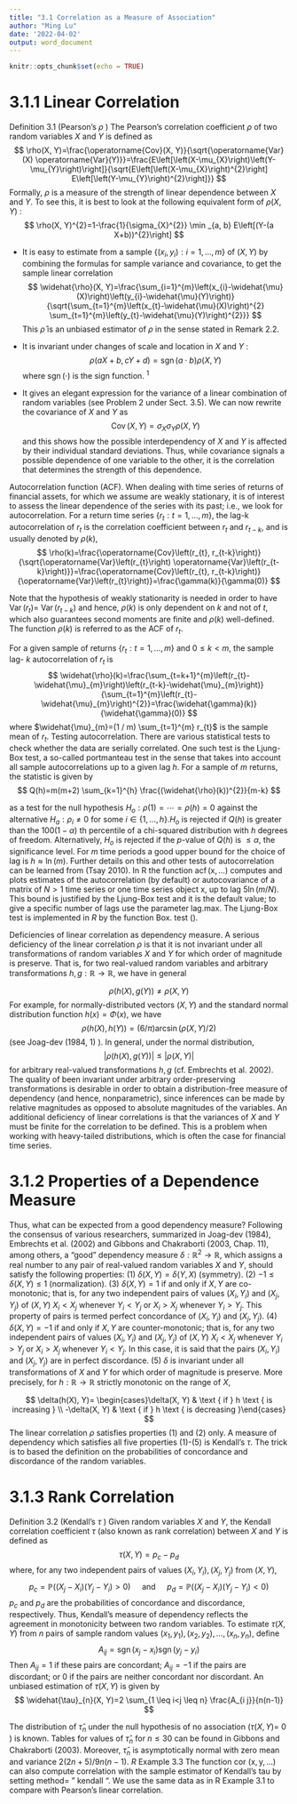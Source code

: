 ```yaml
---
title: "3.1 Correlation as a Measure of Association"
author: "Ming Lu"
date: '2022-04-02'
output: word_document
---
```


```r
knitr::opts_chunk$set(echo = TRUE)
```


# 3.1.1 Linear Correlation

Definition 3.1 (Pearson's $\rho$ ) The Pearson's correlation coefficient $\rho$ of two random variables $X$ and $Y$ is defined as
$$
\rho(X, Y)=\frac{\operatorname{Cov}(X, Y)}{\sqrt{\operatorname{Var}(X) \operatorname{Var}(Y)}}=\frac{E\left[\left(X-\mu_{X}\right)\left(Y-\mu_{Y}\right)\right]}{\sqrt{E\left[\left(X-\mu_{X}\right)^{2}\right] E\left[\left(Y-\mu_{Y}\right)^{2}\right]}}
$$
Formally, $\rho$ is a measure of the strength of linear dependence between $X$ and $Y$. To see this, it is best to look at the following equivalent form of $\rho(X, Y)$ :
$$
\rho(X, Y)^{2}=1-\frac{1}{\sigma_{X}^{2}} \min _{a, b} E\left[(Y-(a X+b))^{2}\right]
$$

- It is easy to estimate from a sample $\left\{\left(x_{i}, y_{i}\right): i=1, \ldots, m\right\}$ of $(X, Y)$ by combining the formulas for sample variance and covariance, to get the sample linear correlation
$$
\widehat{\rho}(X, Y)=\frac{\sum_{i=1}^{m}\left(x_{i}-\widehat{\mu}(X)\right)\left(y_{i}-\widehat{\mu}(Y)\right)}{\sqrt{\sum_{t=1}^{m}\left(x_{t}-\widehat{\mu}(X)\right)^{2} \sum_{t=1}^{m}\left(y_{t}-\widehat{\mu}(Y)\right)^{2}}}
$$
This $\widehat{\rho}$ is an unbiased estimator of $\rho$ in the sense stated in Remark $2.2$.

- It is invariant under changes of scale and location in $X$ and $Y$ :
$$
\rho(a X+b, c Y+d)=\operatorname{sgn}(a \cdot b) \rho(X, Y)
$$
where $\operatorname{sgn}(\cdot)$ is the sign function. ${ }^{1}$
- It gives an elegant expression for the variance of a linear combination of random variables (see Problem 2 under Sect. 3.5).
We can now rewrite the covariance of $X$ and $Y$ as
$$
\operatorname{Cov}(X, Y)=\sigma_{X} \sigma_{Y} \rho(X, Y)
$$
and this shows how the possible interdependency of $X$ and $Y$ is affected by their individual standard deviations. Thus, while covariance signals a possible dependence of one variable to the other, it is the correlation that determines the strength of this dependence.


Autocorrelation function (ACF). When dealing with time series of returns of financial assets, for which we assume are weakly stationary, it is of interest to assess the linear dependence of the series with its past; i.e., we look for autocorrelation. For a return time series $\left\{r_{t}: t=1, \ldots, m\right\}$, the lag-k autocorrelation of $r_{t}$ is the correlation coefficient between $r_{t}$ and $r_{t-k}$, and is usually denoted by $\rho(k)$,
$$
\rho(k)=\frac{\operatorname{Cov}\left(r_{t}, r_{t-k}\right)}{\sqrt{\operatorname{Var}\left(r_{t}\right) \operatorname{Var}\left(r_{t-k}\right)}}=\frac{\operatorname{Cov}\left(r_{t}, r_{t-k}\right)}{\operatorname{Var}\left(r_{t}\right)}=\frac{\gamma(k)}{\gamma(0)}
$$

Note that the hypothesis of weakly stationarity is needed in order to have $\operatorname{Var}\left(r_{t}\right)=$ $\operatorname{Var}\left(r_{t-k}\right)$ and hence, $\rho(k)$ is only dependent on $k$ and not of $t$, which also guarantees second moments are finite and $\rho(k)$ well-defined. The function $\rho(k)$ is referred to as the ACF of $r_{t}$.

For a given sample of returns $\left\{r_{t}: t=1, \ldots, m\right\}$ and $0 \leq k<m$, the sample lag- $k$ autocorrelation of $r_{t}$ is
$$
\widehat{\rho}(k)=\frac{\sum_{t=k+1}^{m}\left(r_{t}-\widehat{\mu}_{m}\right)\left(r_{t-k}-\widehat{\mu}_{m}\right)}{\sum_{t=1}^{m}\left(r_{t}-\widehat{\mu}_{m}\right)^{2}}=\frac{\widehat{\gamma}(k)}{\widehat{\gamma}(0)}
$$
where $\widehat{\mu}_{m}=(1 / m) \sum_{t=1}^{m} r_{t}$ is the sample mean of $r_{t}$.
Testing autocorrelation. There are various statistical tests to check whether the data are serially correlated. One such test is the Ljung-Box test, a so-called portmanteau test in the sense that takes into account all sample autocorrelations up to a given lag $h$. For a sample of $m$ returns, the statistic is given by
$$
Q(h)=m(m+2) \sum_{k=1}^{h} \frac{(\widehat{\rho}(k))^{2}}{m-k}
$$

as a test for the null hypothesis $H_{o}: \rho(1)=\cdots=\rho(h)=0$ against the alternative $H_{a}: \rho_{i} \neq 0$ for some $i \in\{1, \ldots, h\} . H_{o}$ is rejected if $Q(h)$ is greater than the $100(1-\alpha)$ th percentile of a chi-squared distribution with $h$ degrees of freedom. Alternatively, $H_{o}$ is rejected if the $p$-value of $Q(h)$ is $\leq \alpha$, the significance level. For $m$ time periods a good upper bound for the choice of lag is $h \approx \ln (m)$. Further details on this and other tests of autocorrelation can be learned from (Tsay 2010).
In $\mathrm{R}$ the function $\operatorname{acf}(\mathrm{x}, \ldots)$ computes and plots estimates of the autocorrelation (by default) or autocovariance of a matrix of $N>1$ time series or one time series object $\mathrm{x}$, up to lag $5 \ln (m / N)$. This bound is justified by the Ljung-Box test and it is the default value; to give a specific number of lags use the parameter lag.max. The Ljung-Box test is implemented in $R$ by the function Box. test ().

Deficiencies of linear correlation as dependency measure. A serious deficiency of the linear correlation $\rho$ is that it is not invariant under all transformations of random variables $X$ and $Y$ for which order of magnitude is preserve. That is, for two real-valued random variables and arbitrary transformations $h, g: \mathbb{R} \rightarrow \mathbb{R}$, we have in general

$$
\rho(h(X), g(Y)) \neq \rho(X, Y)
$$
For example, for normally-distributed vectors $(X, Y)$ and the standard normal distribution function $h(x)=\Phi(x)$, we have
$$
\rho(h(X), h(Y))=(6 / \pi) \arcsin (\rho(X, Y) / 2)
$$
(see Joag-dev (1984, 1$)$ ). In general, under the normal distribution,
$$
|\rho(h(X), g(Y))| \leq|\rho(X, Y)|
$$
for arbitrary real-valued transformations $h, g$ (cf. Embrechts et al. 2002). The quality of been invariant under arbitrary order-preserving transformations is desirable in order to obtain a distribution-free measure of dependency (and hence, nonparametric), since inferences can be made by relative magnitudes as opposed to absolute magnitudes of the variables. An additional deficiency of linear correlations is that the variances of $X$ and $Y$ must be finite for the correlation to be defined. This is a problem when working with heavy-tailed distributions, which is often the case for financial time series.


# 3.1.2 Properties of a Dependence Measure

Thus, what can be expected from a good dependency measure? Following the consensus of various researchers, summarized in Joag-dev (1984), Embrechts et al. (2002) and Gibbons and Chakraborti (2003, Chap. 11), among others, a "good" dependency measure $\delta: \mathbb{R}^{2} \rightarrow \mathbb{R}$, which assigns a real number to any pair of real-valued random variables $X$ and $Y$, should satisfy the following properties:
(1) $\delta(X, Y)=\delta(Y, X)$ (symmetry).
(2) $-1 \leq \delta(X, Y) \leq 1$ (normalization).
(3) $\delta(X, Y)=1$ if and only if $X, Y$ are co-monotonic; that is, for any two independent pairs of values $\left(X_{i}, Y_{i}\right)$ and $\left(X_{j}, Y_{j}\right)$ of $(X, Y)$
$X_{i}<X_{j}$ whenever $Y_{i}<Y_{j}$ or $X_{i}>X_{j}$ whenever $Y_{i}>Y_{j}$.
This property of pairs is termed perfect concordance of $\left(X_{i}, Y_{i}\right)$ and $\left(X_{j}, Y_{j}\right)$.
(4) $\delta(X, Y)=-1$ if and only if $X, Y$ are counter-monotonic; that is, for any two independent pairs of values $\left(X_{i}, Y_{i}\right)$ and $\left(X_{j}, Y_{j}\right)$ of $(X, Y)$
$X_{i}<X_{j}$ whenever $Y_{i}>Y_{j}$ or $X_{i}>X_{j}$ whenever $Y_{i}<Y_{j}$.
In this case, it is said that the pairs $\left(X_{i}, Y_{i}\right)$ and $\left(X_{j}, Y_{j}\right)$ are in perfect discordance.
(5) $\delta$ is invariant under all transformations of $X$ and $Y$ for which order of magnitude is preserve. More precisely, for $h: \mathbb{R} \rightarrow \mathbb{R}$ strictly monotonic on the range of $X$,

$$
\delta(h(X), Y)= \begin{cases}\delta(X, Y) & \text { if } h \text { is increasing } \\ -\delta(X, Y) & \text { if } h \text { is decreasing }\end{cases}
$$
The linear correlation $\rho$ satisfies properties (1) and (2) only. A measure of dependency which satisfies all five properties (1)-(5) is Kendall's $\tau$. The trick is to based the definition on the probabilities of concordance and discordance of the random variables.


# 3.1.3 Rank Correlation

Definition 3.2 (Kendall's $\tau$ ) Given random variables $X$ and $Y$, the Kendall correlation coefficient $\tau$ (also known as rank correlation) between $X$ and $Y$ is defined as
$$
\tau(X, Y)=p_{c}-p_{d}
$$
where, for any two independent pairs of values $\left(X_{i}, Y_{i}\right),\left(X_{j}, Y_{j}\right)$ from $(X, Y)$,
$$
p_{c}=\mathbb{P}\left(\left(X_{j}-X_{i}\right)\left(Y_{j}-Y_{i}\right)>0\right) \quad \text { and } \quad p_{d}=\mathbb{P}\left(\left(X_{j}-X_{i}\right)\left(Y_{j}-Y_{i}\right)<0\right)
$$
$p_{c}$ and $p_{d}$ are the probabilities of concordance and discordance, respectively.
Thus, Kendall's measure of dependency reflects the agreement in monotonicity between two random variables. To estimate $\tau(X, Y)$ from $n$ pairs of sample random values $\left(x_{1}, y_{1}\right),\left(x_{2}, y_{2}\right), \ldots,\left(x_{n}, y_{n}\right)$, define
$$
A_{i j}=\operatorname{sgn}\left(x_{j}-x_{i}\right) \operatorname{sgn}\left(y_{j}-y_{i}\right)
$$
Then $A_{i j}=1$ if these pairs are concordant; $A_{i j}=-1$ if the pairs are discordant; or 0 if the pairs are neither concordant nor discordant. An unbiased estimation of $\tau(X, Y)$ is given by
$$
\widehat{\tau}_{n}(X, Y)=2 \sum_{1 \leq i<j \leq n} \frac{A_{i j}}{n(n-1)}
$$

The distribution of $\widehat{\tau}_{n}$ under the null hypothesis of no association $(\tau(X, Y)=$ 0 ) is known. Tables for values of $\widehat{\tau}_{n}$ for $n \leq 30$ can be found in Gibbons and Chakraborti (2003). Moreover, $\widehat{\tau}_{n}$ is asymptotically normal with zero mean and variance $2(2 n+5) / 9 n(n-1)$.
$R$ Example 3.3 The function cor $(\mathrm{x}, \mathrm{y}, \ldots)$ can also compute correlation with the sample estimator of Kendall's tau by setting method= " kendall ". We use the same data as in R Example $3.1$ to compare with Pearson's linear correlation.




